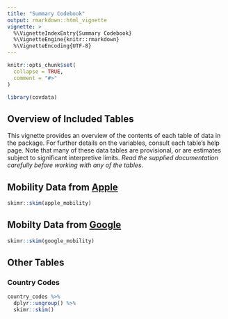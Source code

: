 ```yaml
---
title: "Summary Codebook"
output: rmarkdown::html_vignette
vignette: >
  %\VignetteIndexEntry{Summary Codebook}
  %\VignetteEngine{knitr::rmarkdown}
  %\VignetteEncoding{UTF-8}
---
```


```r
knitr::opts_chunk$set(
  collapse = TRUE,
  comment = "#>"
)
```

```r
library(covdata)
```

## Overview of Included Tables

This vignette provides an overview of the contents of each table of data in the package. For further details on the variables, consult each table's help page. Note that many of these data tables are provisional, or are estimates subject to significant interpretive limits. _Read the supplied documentation carefully before working with any of the tables_.


## Mobility Data from [Apple](http://apple.com/covid19) 

```r
skimr::skim(apple_mobility)
```

## Mobilty Data from [Google](https://www.google.com/covid19/mobility/data_documentation.html) 

```r
skimr::skim(google_mobility)
```

## Other Tables

### Country Codes

```r
country_codes %>%
  dplyr::ungroup() %>%
  skimr::skim()
```

